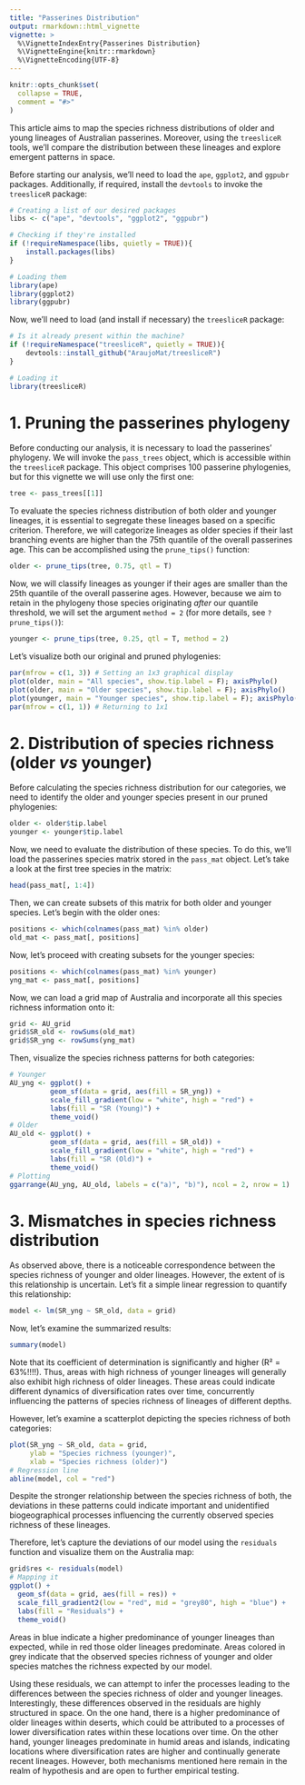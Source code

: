 ```yaml
---
title: "Passerines Distribution"
output: rmarkdown::html_vignette
vignette: >
  %\VignetteIndexEntry{Passerines Distribution}
  %\VignetteEngine{knitr::rmarkdown}
  %\VignetteEncoding{UTF-8}
---
```


```r
knitr::opts_chunk$set(
  collapse = TRUE,
  comment = "#>"
)
```

This article aims to map the species richness distributions of older and young lineages of Australian passerines. Moreover, using the `treesliceR` tools, we'll compare the distribution between these lineages and explore emergent patterns in space.

Before starting our analysis, we'll need to load the `ape`, `ggplot2`, and `ggpubr` packages. Additionally, if required, install the `devtools` to invoke the `treesliceR` package:
```r
# Creating a list of our desired packages
libs <- c("ape", "devtools", "ggplot2", "ggpubr")

# Checking if they're installed
if (!requireNamespace(libs, quietly = TRUE)){
    install.packages(libs)
}

# Loading them
library(ape)
library(ggplot2)
library(ggpubr)
```

Now, we'll need to load (and install if necessary) the `treesliceR` package:
```r
# Is it already present within the machine?
if (!requireNamespace("treesliceR", quietly = TRUE)){
    devtools::install_github("AraujoMat/treesliceR")
}

# Loading it
library(treesliceR)
```

# 1. Pruning the passerines phylogeny

Before conducting our analysis, it is necessary to load the passerines' phylogeny. We will invoke the `pass_trees` object, which is accessible within the `treesliceR` package. This object comprises 100 passerine phylogenies, but for this vignette we will use only the first one:
```r
tree <- pass_trees[[1]]
```

To evaluate the species richness distribution of both older and younger lineages, it is essential to segregate these lineages based on a specific criterion. Therefore, we will categorize lineages as older species if their last branching events are higher than the 75th quantile of the overall passerines age. This can be accomplished using the `prune_tips()` function:
```r
older <- prune_tips(tree, 0.75, qtl = T)
```


Now, we will classify lineages as younger if their ages are smaller than the 25th quantile of the overall passerine ages. However, because we aim to retain in the phylogeny those species originating *after* our quantile threshold, we will set the argument `method = 2` (for more details, see `?prune_tips()`):
```r
younger <- prune_tips(tree, 0.25, qtl = T, method = 2)
```

Let's visualize both our original and pruned phylogenies:
```r
par(mfrow = c(1, 3)) # Setting an 1x3 graphical display
plot(older, main = "All species", show.tip.label = F); axisPhylo()
plot(older, main = "Older species", show.tip.label = F); axisPhylo()
plot(younger, main = "Younger species", show.tip.label = F); axisPhylo()
par(mfrow = c(1, 1)) # Returning to 1x1
```


# 2. Distribution of species richness (older *vs* younger)

Before calculating the species richness distribution for our categories, we need to identify the older and younger species present in our pruned phylogenies:
```r
older <- older$tip.label
younger <- younger$tip.label
```

Now, we need to evaluate the distribution of these species. To do this, we'll load the passerines species matrix stored in the `pass_mat` object. Let's take a look at the first tree species in the matrix:
```r
head(pass_mat[, 1:4])
```

Then, we can create subsets of this matrix for both older and younger species. Let's begin with the older ones:
```r
positions <- which(colnames(pass_mat) %in% older)
old_mat <- pass_mat[, positions]
```

Now, let's proceed with creating subsets for the younger species:
```r
positions <- which(colnames(pass_mat) %in% younger)
yng_mat <- pass_mat[, positions]
```

Now, we can load a grid map of Australia and incorporate all this species richness information onto it:
```r
grid <- AU_grid
grid$SR_old <- rowSums(old_mat)
grid$SR_yng <- rowSums(yng_mat)
```

Then, visualize the species richness patterns for both categories:
```r
# Younger
AU_yng <- ggplot() +
          geom_sf(data = grid, aes(fill = SR_yng)) +
          scale_fill_gradient(low = "white", high = "red") +          
          labs(fill = "SR (Young)") +
          theme_void()
# Older
AU_old <- ggplot() +
          geom_sf(data = grid, aes(fill = SR_old)) +
          scale_fill_gradient(low = "white", high = "red") +
          labs(fill = "SR (Old)") +
          theme_void()
# Plotting
ggarrange(AU_yng, AU_old, labels = c("a)", "b)"), ncol = 2, nrow = 1)
```


# 3. Mismatches in species richness distribution

As observed above, there is a noticeable correspondence between the species richness of younger and older lineages. However, the extent of is this relationship is uncertain. Let's fit a simple linear regression to quantify this relationship:
```r
model <- lm(SR_yng ~ SR_old, data = grid)
```

Now, let's examine the summarized results:
```r
summary(model)
```

Note that its coefficient of determination is significantly and higher (R² = 63%!!!!). Thus, areas with high richness of younger lineages will generally also exhibit high richness of older lineages. These areas could indicate different dynamics of diversification rates over time, concurrently influencing the patterns of species richness of lineages of different depths.

However, let's examine a scatterplot depicting the species richness of both categories:
```r
plot(SR_yng ~ SR_old, data = grid,
     ylab = "Species richness (younger)",
     xlab = "Species richness (older)")
# Regression line
abline(model, col = "red")
```

Despite the stronger relationship between the species richness of both, the deviations in these patterns could indicate important and unidentified biogeographical processes influencing the currently observed species richness of these lineages.

Therefore, let's capture the deviations of our model using the `residuals` function and visualize them on the Australia map:
```r
grid$res <- residuals(model)
# Mapping it
ggplot() + 
  geom_sf(data = grid, aes(fill = res)) +
  scale_fill_gradient2(low = "red", mid = "grey80", high = "blue") +
  labs(fill = "Residuals") +
  theme_void()
```

Areas in blue indicate a higher predominance of younger lineages than expected, while in red those older lineages predominate. Areas colored in grey indicate that the observed species richness of younger and older species matches the richness expected by our model.

Using these residuals, we can attempt to infer the processes leading to the differences between the species richness of older and younger lineages. Interestingly, these differences observed in the residuals are highly structured in space. On the one hand, there is a higher predominance of older lineages within deserts, which could be attributed to a processes of lower diversification rates within these locations over time. On the other hand, younger lineages predominate in humid areas and islands, indicating locations where diversification rates are higher and continually generate recent lineages. However, both mechanisms mentioned here remain in the realm of hypothesis and are open to further empirical testing.
